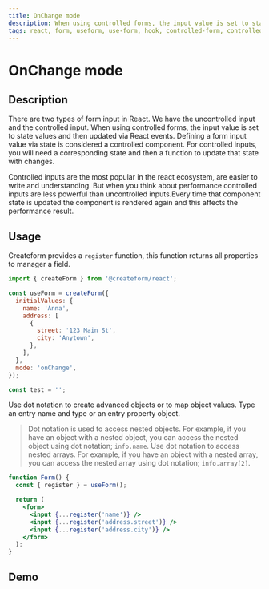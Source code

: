 ```yaml
---
title: OnChange mode
description: When using controlled forms, the input value is set to state values and then updated via React events. React form controlled is the most popular aproach in reactjs.
tags: react, form, useform, use-form, hook, controlled-form, controlled
---
```


# OnChange mode

## Description

There are two types of form input in React. We have the uncontrolled input and the controlled input.
When using controlled forms, the input value is set to state values and then updated via React events.
Defining a form input value via state is considered a controlled component. For controlled inputs, you will need a corresponding state and then a function to update that state with changes.

Controlled inputs are the most popular in the react ecosystem, are easier to write and understanding. But when you think about performance controlled inputs are less powerful than uncontrolled inputs.Every time that component state is updated the component is rendered again and this affects the performance result.

## Usage

Createform provides a `register` function, this function returns all properties to manager a field.

```jsx
import { createForm } from '@createform/react';

const useForm = createForm({
  initialValues: {
    name: 'Anna',
    address: [
      {
        street: '123 Main St',
        city: 'Anytown',
      },
    ],
  },
  mode: 'onChange',
});
```

```javascript
const test = '';
```

Use dot notation to create advanced objects or to map object values. Type an entry name and type or an entry property object.

> Dot notation is used to access nested objects. For example, if you have an object with a nested object, you can access the nested object using dot notation; `info.name`.
> Use dot notation to access nested arrays. For example, if you
> have an object with a nested array, you can access the nested array using dot notation;
> `info.array[2]`.

```jsx
function Form() {
  const { register } = useForm();

  return (
    <form>
      <input {...register('name')} />
      <input {...register('address.street')} />
      <input {...register('address.city')} />
    </form>
  );
}
```

## Demo

<Demo url="https://codesandbox.io/embed/useform-quick-start-ypoxu?fontsize=14&hidenavigation=1&theme=dark" />
